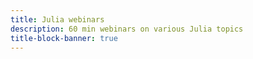 ```yaml
---
title: Julia webinars
description: 60 min webinars on various Julia topics
title-block-banner: true
---
```


